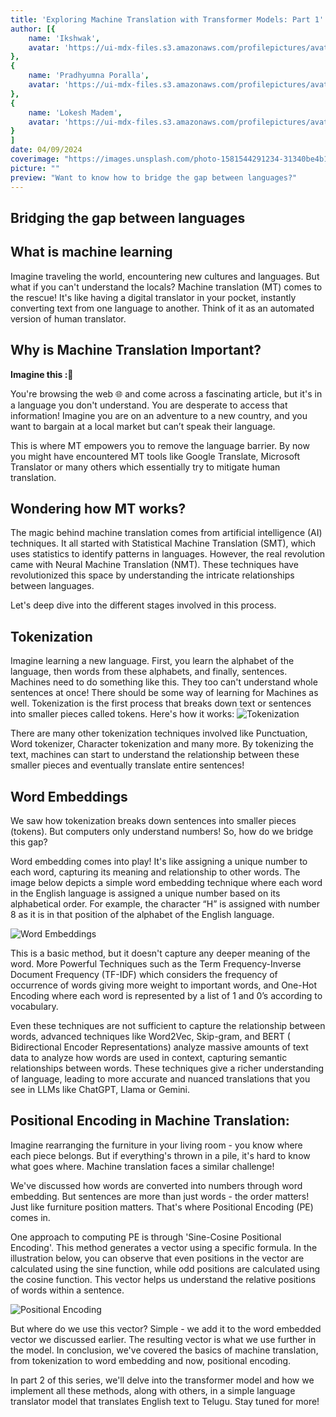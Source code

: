 ```yaml
---
title: 'Exploring Machine Translation with Transformer Models: Part 1'
author: [{
    name: 'Ikshwak',
    avatar: 'https://ui-mdx-files.s3.amazonaws.com/profilepictures/avatar_ikshwak.png'
},
{
    name: 'Pradhyumna Poralla',
    avatar: 'https://ui-mdx-files.s3.amazonaws.com/profilepictures/avatar_pradhyumna.png'
},
{
    name: 'Lokesh Madem',
    avatar: 'https://ui-mdx-files.s3.amazonaws.com/profilepictures/avatar_lokesh.png'
}
]
date: 04/09/2024
coverimage: "https://images.unsplash.com/photo-1581544291234-31340be4b1b8?q=80&w=1974&auto=format&fit=crop&ixlib=rb-4.0.3&ixid=M3wxMjA3fDB8MHxwaG90by1wYWdlfHx8fGVufDB8fHx8fA%3D%3D"
picture: ""
preview: "Want to know how to bridge the gap between languages?"
---
```



## Bridging the gap between languages

## What is machine learning
Imagine traveling the world, encountering new cultures and languages. But what if you can't understand the locals? Machine translation (MT) comes to the rescue! It's like having a digital translator in your pocket, instantly converting text from one language to another. Think of it as an automated version of human translator.

## Why is Machine Translation Important?
**Imagine this :💫** 

You're browsing the web 🌐 and come across a fascinating article, but it's in a language you don't understand. You are desperate to access that information! Imagine you are on an adventure to a new country, and you want to bargain at a local market but can’t speak their language. 


This is where MT empowers you to remove the language barrier. By now you might have encountered MT tools like Google Translate, Microsoft Translator or many others which essentially try to mitigate human translation.


## Wondering how MT works?
The magic behind machine translation comes from artificial intelligence (AI) techniques. It all started with Statistical Machine Translation (SMT), which uses statistics to identify patterns in languages. However, the real revolution came with Neural Machine Translation (NMT). These techniques have revolutionized this space by understanding the intricate relationships between languages.


Let's deep dive into the different stages involved in this process.

## Tokenization
Imagine learning a new language. First, you learn the alphabet of the language, then words from these alphabets, and finally, sentences.  Machines need to do something like this. They too can't understand whole sentences at once! There should be some way of learning for Machines as well.
Tokenization is the first process that breaks down text or sentences into smaller pieces called tokens. Here's how it works:
![Tokenization](https://ui-mdx-files.s3.amazonaws.com/blog_images/mt_part1/MT_Part1_TK.png)

There are many other tokenization techniques involved like Punctuation, Word tokenizer, Character tokenization and many more.
By tokenizing the text, machines can start to understand the relationship between these smaller pieces and eventually translate entire sentences!

## Word Embeddings
We saw how tokenization breaks down sentences into smaller pieces (tokens). But computers only understand numbers! So, how do we bridge this gap?


Word embedding comes into play! It's like assigning a unique number to each word, capturing its meaning and relationship to other words. The image below depicts a simple word embedding technique where each word in the English language is assigned a unique number based on its alphabetical order. For example, the character “H” is assigned with number 8 as it is in that position of the alphabet of the English language.

![Word Embeddings](https://ui-mdx-files.s3.amazonaws.com/blog_images/mt_part1/MT_Part1_WE.png)



This is a basic method, but it doesn't capture any deeper meaning of the word.
More Powerful Techniques such as the Term Frequency-Inverse Document Frequency (TF-IDF) which considers the frequency of occurrence of words giving more weight to important words, and One-Hot Encoding where each word is represented by a list of 1 and 0’s according to vocabulary.


Even these techniques are not sufficient to capture the relationship between words, advanced techniques like Word2Vec, Skip-gram, and BERT ( Bidirectional Encoder Representations) analyze massive amounts of text data to analyze how words are used in context, capturing semantic relationships between words. These techniques give a richer understanding of language, leading to more accurate and nuanced translations that you see in LLMs like ChatGPT, Llama or Gemini.

## Positional Encoding in Machine Translation:

Imagine rearranging the furniture in your living room - you know where each piece belongs. But if everything's thrown in a pile, it's hard to know what goes where. Machine translation faces a similar challenge!


We've discussed how words are converted into numbers through word embedding. But sentences are more than just words - the order matters! Just like furniture position matters. That's where Positional Encoding (PE) comes in.


One approach to computing PE is through 'Sine-Cosine Positional Encoding'. This method generates a vector using a specific formula. In the illustration below, you can observe that even positions in the vector are calculated using the sine function, while odd positions are calculated using the cosine function. This vector helps us understand the relative positions of words within a sentence.


![Positional Encoding](https://ui-mdx-files.s3.amazonaws.com/blog_images/mt_part1/MT_Part1_PE.png)


But where do we use this vector? Simple - we add it to the word embedded vector we discussed earlier. The resulting vector is what we use further in the model.
In conclusion, we've covered the basics of machine translation, from tokenization to word embedding and now, positional encoding.


In part 2 of this series, we'll delve into the transformer model and how we implement all these methods, along with others, in a simple language translator model that translates English text to Telugu. Stay tuned for more!
